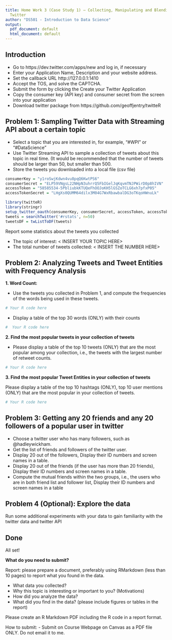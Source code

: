 ```yaml
---
title: Home Work 3 (Case Study 1) – Collecting, Manipulating and Blending Data from
  Twitter
author: "DS501 - Introduction to Data Science"
output:
  pdf_document: default
  html_document: default
---
```

## Introduction
- Go to https://dev.twitter.com/apps/new and log in, if necessary
- Enter your Application Name, Description and your website address. 
- Set the callback URL http://127.0.0.1:1410
- Accept the TOS, and solve the CAPTCHA.
- Submit the form by clicking the Create your Twitter Application
- Copy the consumer key (API key) and consumer secret from the screen into your application
- Download twitter package from https://github.com/geoffjentry/twitteR

## Problem 1: Sampling Twitter Data with Streaming API about a certain topic
- Select a topic that you are interested in, for example, "#WPI" or "#DataScience"
- Use Twitter Streaming API to sample a collection of tweets about this topic in real time. (It would be recommended that the number of tweets should be larger than 50, but smaller than 500.
- Store the tweets you downloaded into a local file (csv file)

```r
consumerKey = "y1roSwjKdwn4vu8pqQ6KwtPS6"
consumerSecret = "ELP59VNgsL22NHpN3uhrrQ5FbIGelJqKqvmTNJPWirD0p8hIVN"
accessToken = "58585534-5PbliubkKTUQeFhOOJoKH5lGSZoTCLG6xh7pfxP05"
accessTokenSecret = "LHgXs0QUMM64dilx3M04G7WxRbawbalDG3oTKqoHWnuLk"
```


```r
library(twitteR)
library(stringr)
setup_twitter_oauth(consumerKey, consumerSecret, accessToken, accessTokenSecret)
tweets = searchTwitter('#rstats', n=50)
tweetsDF = twListToDF(tweets)
```

Report some statistics about the tweets you collected

- The topic of interest: < INSERT YOUR TOPIC HERE>
- The total number of tweets collected: < INSERT THE NUMBER HERE>

## Problem 2: Analyzing Tweets and Tweet Entities with Frequency Analysis

**1. Word Count:** 

- Use the tweets you collected in Problem 1, and compute the frequencies of the words being used in these tweets.
```r
# Your R code here
```
- Display a table of the top 30 words (ONLY) with their counts
```r
#  Your R code here
```

**2. Find the most popular tweets in your collection of tweets**

- Please display a table of the top 10 tweets (ONLY) that are the most popular among your collection, i.e., the tweets with the largest number of retweet counts.
```r
# Your R code here
```

**3. Find the most popular Tweet Entities in your collection of tweets**

Please display a table of the top 10 hashtags (ONLY), top 10 user mentions (ONLY) that are the most popular in your collection of tweets.
```r
# Your R code here
```

## Problem 3: Getting any 20 friends and any 20 followers of a popular user in twitter

- Choose a twitter user who has many followers, such as @hadleywickham.
- Get the list of friends and followers of the twitter user.
- Display 20 out of the followers, Display their ID numbers and screen names in a table.
- Display 20 out of the friends (if the user has more than 20 friends), Display their ID numbers and screen names in a table.
- Compute the mutual friends within the two groups, i.e., the users who are in both friend list and follower list, Display their ID numbers and screen names in a table

## Problem 4 (Optional): Explore the data

Run some additional experiments with your data to gain familiarity with the twitter data and twitter API

## Done
All set!

**What do you need to submit?**

Report: please prepare a document, preferably using RMarkdown (less than 10 pages) to report what you found in the data.

- What data you collected?
- Why this topic is interesting or important to you? (Motivations)
- How did you analyze the data?
- What did you find in the data? (please include figures or tables in the report)

Please create an R Markdown PDF including the R code in a report format.

How to submit:
- Submit on Course Webpage on Canvas as a PDF file ONLY. Do not email it to me.